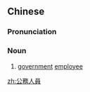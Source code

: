 {{also|公务人员}}
==Chinese==
{{zh-forms|s=公务人员|type=22}}

===Pronunciation===
{{zh-pron
|m=gōngwù rényuán
|cat=n
}}

===Noun===
{{zh-noun}}

# [[government]] [[employee]]

[[zh:公務人員]]